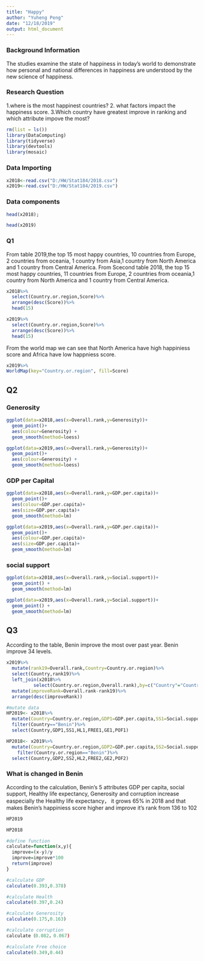 ```yaml
---
title: "Happy"
author: "Yuheng Peng"
date: "12/18/2019"
output: html_document
---
```


### Background Information
The studies examine the state of happiness in today’s world to demonstrate how personal and national differences in happiness are understood by the new science of happiness.



### Research Question

1.where is the most happinest countries?
2. what factors impact the happiness score.
3.Which country have greatest improve in ranking and which attribute impove the  most?




```r
rm(list = ls())
library(DataComputing)
library(tidyverse)
library(devtools)
library(mosaic)
```

### Data Importing
```r
x2018<-read.csv("D:/HW/Stat184/2018.csv")
x2019<-read.csv("D:/HW/Stat184/2019.csv")
```

### Data components

```r
head(x2018);
```

```r
head(x2019)
```



### Q1
From table 2019,the top 15 most happy countries, 10 countries from Europe, 2 countries from oceania, 1 country from Asia,1 country from North America and 1 country from Central America. From Scecond table 2018, the top 15 most happy countries, 11 countries from Europe, 2 countries from oceania,1 country from North America and 1 country from Central America.

```r
x2018%>%
  select(Country.or.region,Score)%>%
  arrange(desc(Score))%>%
  head(15)
```




```r
x2019%>%
  select(Country.or.region,Score)%>%
  arrange(desc(Score))%>%
  head(15)
```


From the world map we can see that North America have high happiniess score and Africa have low happniess score. 

```r
x2019%>%
WorldMap(key="Country.or.region", fill=Score)
```

## Q2

### Generosity 

```r
ggplot(data=x2018,aes(x=Overall.rank,y=Generosity))+
  geom_point()+
  aes(colour=Generosity) + 
  geom_smooth(method=loess)
```


```r
ggplot(data=x2019,aes(x=Overall.rank,y=Generosity))+
  geom_point()+
  aes(colour=Generosity) + 
  geom_smooth(method=loess) 
```








### GDP per Capital

```r
ggplot(data=x2018,aes(x=Overall.rank,y=GDP.per.capita))+
  geom_point()+
  aes(colour=GDP.per.capita)+
  aes(size=GDP.per.capita)+ 
  geom_smooth(method=lm) 
```





```r
ggplot(data=x2019,aes(x=Overall.rank,y=GDP.per.capita))+
  geom_point()+
  aes(colour=GDP.per.capita)+
  aes(size=GDP.per.capita)+ 
  geom_smooth(method=lm) 
```



### social support
```r
ggplot(data=x2018,aes(x=Overall.rank,y=Social.support))+
  geom_point() + 
  geom_smooth(method=lm) 
```




```r
ggplot(data=x2019,aes(x=Overall.rank,y=Social.support))+
  geom_point() + 
  geom_smooth(method=lm)
```






## Q3

According to the table, Benin improve the most  over past year. Benin improve 34 levels.
```r
x2019%>%
  mutate(rank19=Overall.rank,Country=Country.or.region)%>%
  select(Country,rank19)%>%
  left_join(x2018%>%
          select(Country.or.region,Overall.rank),by=c("Country"="Country.or.region"))%>%
  mutate(improveRank=Overall.rank-rank19)%>%
  arrange(desc(improveRank))

```




```r
#mutate data
HP2019<- x2018%>%
  mutate(Country=Country.or.region,GDP1=GDP.per.capita,SS1=Social.support,HL1=Healthy.life.expectancy,FREE1=Freedom.to.make.life.choices,GE1=Generosity,POF1=Perceptions.of.corruption)%>%
  filter(Country=="Benin")%>%
  select(Country,GDP1,SS1,HL1,FREE1,GE1,POF1)

HP2018<- x2019%>%
  mutate(Country=Country.or.region,GDP2=GDP.per.capita,SS2=Social.support,HL2=Healthy.life.expectancy,FREE2=Freedom.to.make.life.choices,GE2=Generosity,POF2=Perceptions.of.corruption)%>%
    filter(Country.or.region=="Benin")%>%
  select(Country,GDP2,SS2,HL2,FREE2,GE2,POF2)
```



### What is changed in Benin

According to the calculation, Benin’s 5 attributes GDP per capita, social support, Healthy life expectancy, Generosity and corruption increase easpecially the Healthy life expectancy， it grows 65% in 2018 and that makes Benin’s happiniess score higher and improve it’s rank from 136 to 102


```r
HP2019
```



```r
HP2018
```


```r
#define function
calculate=function(x,y){
  improve=(x-y)/y
  improve=improve*100
  return(improve)
}

```


```r
#calculate GDP
calculate(0.393,0.378)
```



```r
#calculate Health
calculate(0.397,0.24)
```



```r
#calculate Generosity
calculate(0.175,0.163)
```


```r
#calculate corruption
calculate（0.082，0.067)
```


```r
#calculate Free choice
calculate(0.349,0.44)
```




















































